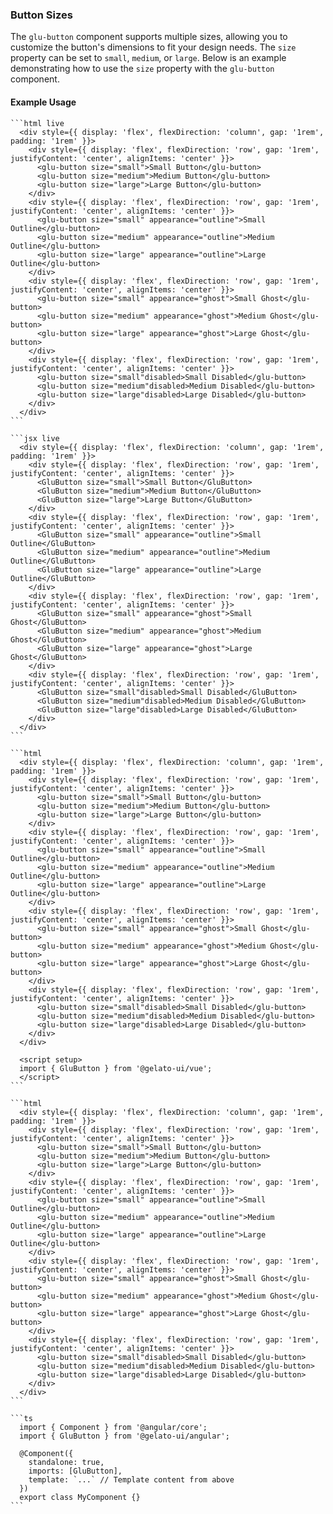 
### Button Sizes

The `glu-button` component supports multiple sizes, allowing you to customize the button's dimensions to fit your design needs. The `size` property can be set to `small`, `medium`, or `large`. Below is an example demonstrating how to use the `size` property with the `glu-button` component.

#### Example Usage

<Tabs>
  <TabItem value="html" label="HTML">

    ```html live
      <div style={{ display: 'flex', flexDirection: 'column', gap: '1rem', padding: '1rem' }}>
        <div style={{ display: 'flex', flexDirection: 'row', gap: '1rem', justifyContent: 'center', alignItems: 'center' }}>
          <glu-button size="small">Small Button</glu-button>
          <glu-button size="medium">Medium Button</glu-button>
          <glu-button size="large">Large Button</glu-button>
        </div>
        <div style={{ display: 'flex', flexDirection: 'row', gap: '1rem', justifyContent: 'center', alignItems: 'center' }}>
          <glu-button size="small" appearance="outline">Small Outline</glu-button>
          <glu-button size="medium" appearance="outline">Medium Outline</glu-button>
          <glu-button size="large" appearance="outline">Large Outline</glu-button>
        </div>
        <div style={{ display: 'flex', flexDirection: 'row', gap: '1rem', justifyContent: 'center', alignItems: 'center' }}>
          <glu-button size="small" appearance="ghost">Small Ghost</glu-button>
          <glu-button size="medium" appearance="ghost">Medium Ghost</glu-button>
          <glu-button size="large" appearance="ghost">Large Ghost</glu-button>
        </div>
        <div style={{ display: 'flex', flexDirection: 'row', gap: '1rem', justifyContent: 'center', alignItems: 'center' }}>
          <glu-button size="small"disabled>Small Disabled</glu-button>
          <glu-button size="medium"disabled>Medium Disabled</glu-button>
          <glu-button size="large"disabled>Large Disabled</glu-button>
        </div>
      </div>
    ```

  </TabItem>
  <TabItem value="jsx" label="React">

    ```jsx live
      <div style={{ display: 'flex', flexDirection: 'column', gap: '1rem', padding: '1rem' }}>
        <div style={{ display: 'flex', flexDirection: 'row', gap: '1rem', justifyContent: 'center', alignItems: 'center' }}>
          <GluButton size="small">Small Button</GluButton>
          <GluButton size="medium">Medium Button</GluButton>
          <GluButton size="large">Large Button</GluButton>
        </div>
        <div style={{ display: 'flex', flexDirection: 'row', gap: '1rem', justifyContent: 'center', alignItems: 'center' }}>
          <GluButton size="small" appearance="outline">Small Outline</GluButton>
          <GluButton size="medium" appearance="outline">Medium Outline</GluButton>
          <GluButton size="large" appearance="outline">Large Outline</GluButton>
        </div>
        <div style={{ display: 'flex', flexDirection: 'row', gap: '1rem', justifyContent: 'center', alignItems: 'center' }}>
          <GluButton size="small" appearance="ghost">Small Ghost</GluButton>
          <GluButton size="medium" appearance="ghost">Medium Ghost</GluButton>
          <GluButton size="large" appearance="ghost">Large Ghost</GluButton>
        </div>
        <div style={{ display: 'flex', flexDirection: 'row', gap: '1rem', justifyContent: 'center', alignItems: 'center' }}>
          <GluButton size="small"disabled>Small Disabled</GluButton>
          <GluButton size="medium"disabled>Medium Disabled</GluButton>
          <GluButton size="large"disabled>Large Disabled</GluButton>
        </div>
      </div>
    ```

  </TabItem>
  <TabItem value="vue" label="Vue">

    ```html
      <div style={{ display: 'flex', flexDirection: 'column', gap: '1rem', padding: '1rem' }}>
        <div style={{ display: 'flex', flexDirection: 'row', gap: '1rem', justifyContent: 'center', alignItems: 'center' }}>
          <glu-button size="small">Small Button</glu-button>
          <glu-button size="medium">Medium Button</glu-button>
          <glu-button size="large">Large Button</glu-button>
        </div>
        <div style={{ display: 'flex', flexDirection: 'row', gap: '1rem', justifyContent: 'center', alignItems: 'center' }}>
          <glu-button size="small" appearance="outline">Small Outline</glu-button>
          <glu-button size="medium" appearance="outline">Medium Outline</glu-button>
          <glu-button size="large" appearance="outline">Large Outline</glu-button>
        </div>
        <div style={{ display: 'flex', flexDirection: 'row', gap: '1rem', justifyContent: 'center', alignItems: 'center' }}>
          <glu-button size="small" appearance="ghost">Small Ghost</glu-button>
          <glu-button size="medium" appearance="ghost">Medium Ghost</glu-button>
          <glu-button size="large" appearance="ghost">Large Ghost</glu-button>
        </div>
        <div style={{ display: 'flex', flexDirection: 'row', gap: '1rem', justifyContent: 'center', alignItems: 'center' }}>
          <glu-button size="small"disabled>Small Disabled</glu-button>
          <glu-button size="medium"disabled>Medium Disabled</glu-button>
          <glu-button size="large"disabled>Large Disabled</glu-button>
        </div>
      </div>

      <script setup>
      import { GluButton } from '@gelato-ui/vue';
      </script>
    ```

  </TabItem>
  <TabItem value="angular" label="Angular">

    ```html
      <div style={{ display: 'flex', flexDirection: 'column', gap: '1rem', padding: '1rem' }}>
        <div style={{ display: 'flex', flexDirection: 'row', gap: '1rem', justifyContent: 'center', alignItems: 'center' }}>
          <glu-button size="small">Small Button</glu-button>
          <glu-button size="medium">Medium Button</glu-button>
          <glu-button size="large">Large Button</glu-button>
        </div>
        <div style={{ display: 'flex', flexDirection: 'row', gap: '1rem', justifyContent: 'center', alignItems: 'center' }}>
          <glu-button size="small" appearance="outline">Small Outline</glu-button>
          <glu-button size="medium" appearance="outline">Medium Outline</glu-button>
          <glu-button size="large" appearance="outline">Large Outline</glu-button>
        </div>
        <div style={{ display: 'flex', flexDirection: 'row', gap: '1rem', justifyContent: 'center', alignItems: 'center' }}>
          <glu-button size="small" appearance="ghost">Small Ghost</glu-button>
          <glu-button size="medium" appearance="ghost">Medium Ghost</glu-button>
          <glu-button size="large" appearance="ghost">Large Ghost</glu-button>
        </div>
        <div style={{ display: 'flex', flexDirection: 'row', gap: '1rem', justifyContent: 'center', alignItems: 'center' }}>
          <glu-button size="small"disabled>Small Disabled</glu-button>
          <glu-button size="medium"disabled>Medium Disabled</glu-button>
          <glu-button size="large"disabled>Large Disabled</glu-button>
        </div>
      </div>
    ```

    ```ts
      import { Component } from '@angular/core';
      import { GluButton } from '@gelato-ui/angular';

      @Component({
        standalone: true,
        imports: [GluButton],
        template: `...` // Template content from above
      })
      export class MyComponent {}
    ```
  </TabItem>
</Tabs>
